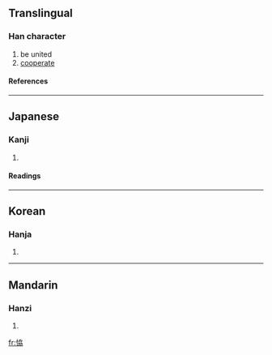 {{see|協}}

==Translingual==
===Han character===
{{Han char|rn=61|rad=心|as=06|sn=9|four=|canj=心大尸尸 (PKSS)}}
# be united
# [[cooperate]]
====References====
{{Han ref|kx=0383.340|dkj=10535|dj=0714.100|hdz=42299.050|uh=604A|ud=24650}}
----
==Japanese==
===Kanji===
{{ja-kanji|grade=|rs=心06}}
# {{defn|Japanese}} 
====Readings====
{{ja-readings|on=[[きょう]] (kyō)|kun=[[かなう]] (kanau), [[あう]] (au)}}
----
==Korean==
===Hanja===
{{ko-hanja|hangeul=협|eumhun=|rv=hyeop|mr=hyŏp|y=hyep}}
# {{defn|Korean}}
----
==Mandarin==
===Hanzi===
{{cmn-hanzi|pin=[[xié]] (xie2)|wg=hsieh<sup>2</sup>}}
# {{defn|Mandarin}}

[[fr:恊]]